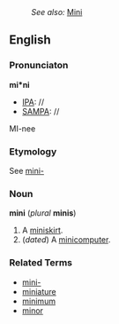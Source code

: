 :''See also:'' [[Mini]]
==English==

===Pronunciaton===

'''mi*ni'''
*[[IPA]]: //
*[[SAMPA]]: //
MI-nee

===Etymology===

See [[mini-]]

===Noun===
'''mini''' (''plural'' '''minis''')

# A [[miniskirt]].
# (''dated'') A [[minicomputer]].

===Related Terms===
*[[mini-]]
*[[miniature]]
*[[minimum]]
*[[minor]]